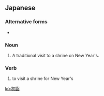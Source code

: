 ==Japanese==
{{ja-kanjitab|はつ|もう|o2=で}}

===Alternative forms===
* {{l|ja|初詣で}}

===Noun===
{{ja-noun|はつもうで}}

# A traditional visit to a shrine on New Year's.

===Verb===
{{ja-verb-suru|はつもうで}}

# to visit a shrine for New Year's

[[ko:初詣]]